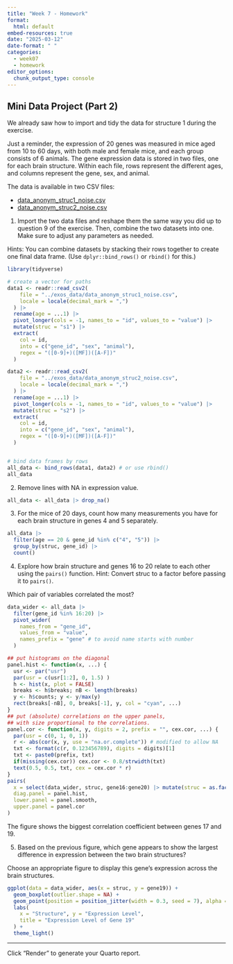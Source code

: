 ```yaml
---
title: "Week 7 - Homework"
format: 
  html: default
embed-resources: true
date: "2025-03-12"
date-format: " "
categories: 
  - week07
  - homework
editor_options: 
  chunk_output_type: console
---
```


## Mini Data Project (Part 2)

We already saw how to import and tidy the data for structure 1 during the exercise.

Just a reminder, the expression of 20 genes was measured in mice aged from 10 to 60 days, with both male and female mice, and each group consists of 6 animals. The gene expression data is stored in two files, one for each brain structure. Within each file, rows represent the different ages, and columns represent the gene, sex, and animal.

The data is available in two CSV files:

- [data_anonym_struc1_noise.csv](../exos_data/data_anonym_struc1_noise.csv)
- [data_anonym_struc2_noise.csv](../exos_data/data_anonym_struc2_noise.csv)

1. Import the two data files and reshape them the same way you did up to question 9 of the exercise.
Then, combine the two datasets into one.
Make sure to adjust any parameters as needed.

Hints: You can combine datasets by stacking their rows together to create one final data frame.
(Use `dplyr::bind_rows()` or `rbind()` for this.)

```r
library(tidyverse)

# create a vector for paths
data1 <- readr::read_csv2(
    file = "../exos_data/data_anonym_struc1_noise.csv",
    locale = locale(decimal_mark = ",")
  ) |>
  rename(age = ...1) |>
  pivot_longer(cols = -1, names_to = "id", values_to = "value") |>
  mutate(struc = "s1") |>
  extract(
    col = id,
    into = c("gene_id", "sex", "animal"),
    regex = "([0-9]+)([MF])([A-F])"
  )

data2 <- readr::read_csv2(
    file = "../exos_data/data_anonym_struc2_noise.csv",
    locale = locale(decimal_mark = ",")
  ) |>
  rename(age = ...1) |>
  pivot_longer(cols = -1, names_to = "id", values_to = "value") |>
  mutate(struc = "s2") |>
  extract(
    col = id,
    into = c("gene_id", "sex", "animal"),
    regex = "([0-9]+)([MF])([A-F])"
  )


# bind data frames by rows
all_data <- bind_rows(data1, data2) # or use rbind()
all_data

```

2. Remove lines with NA in expression value.

```r
all_data <- all_data |> drop_na()
```

3. For the mice of 20 days, count how many measurements you have for each brain structure in genes 4 and 5 separately.

```r
all_data |>
  filter(age == 20 & gene_id %in% c("4", "5")) |>
  group_by(struc, gene_id) |>
  count()
```

4. Explore how brain structure and genes 16 to 20 relate to each other using the `pairs()` function.
Hint: Convert struc to a factor before passing it to `pairs()`.

Which pair of variables correlated the most?

```r
data_wider <- all_data |>
  filter(gene_id %in% 16:20) |>
  pivot_wider(
    names_from = "gene_id",
    values_from = "value",
    names_prefix = "gene" # to avoid name starts with number
  )

## put histograms on the diagonal
panel.hist <- function(x, ...) {
  usr <- par("usr")
  par(usr = c(usr[1:2], 0, 1.5) )
  h <- hist(x, plot = FALSE)
  breaks <- h$breaks; nB <- length(breaks)
  y <- h$counts; y <- y/max(y)
  rect(breaks[-nB], 0, breaks[-1], y, col = "cyan", ...)
}
## put (absolute) correlations on the upper panels,
## with size proportional to the correlations.
panel.cor <- function(x, y, digits = 2, prefix = "", cex.cor, ...) {
  par(usr = c(0, 1, 0, 1))
  r <- abs(cor(x, y, use = "na.or.complete")) # modified to allow NA
  txt <- format(c(r, 0.123456789), digits = digits)[1]
  txt <- paste0(prefix, txt)
  if(missing(cex.cor)) cex.cor <- 0.8/strwidth(txt)
  text(0.5, 0.5, txt, cex = cex.cor * r)
}
pairs(
  x = select(data_wider, struc, gene16:gene20) |> mutate(struc = as.factor(struc)),
  diag.panel = panel.hist,
  lower.panel = panel.smooth,
  upper.panel = panel.cor
)

```

The figure shows the biggest correlation coefficient between genes 17 and 19.

5. Based on the previous figure, which gene appears to show the largest difference in expression between the two brain structures?

Choose an appropriate figure to display this gene's expression across the brain structures.

```r
ggplot(data = data_wider, aes(x = struc, y = gene19)) +
  geom_boxplot(outlier.shape = NA) +
  geom_point(position = position_jitter(width = 0.3, seed = 7), alpha = 0.5) +
  labs(
    x = "Structure", y = "Expression Level",
    title = "Expression Level of Gene 19"
  ) +
  theme_light()
```


---

Click "Render" to generate your Quarto report.
